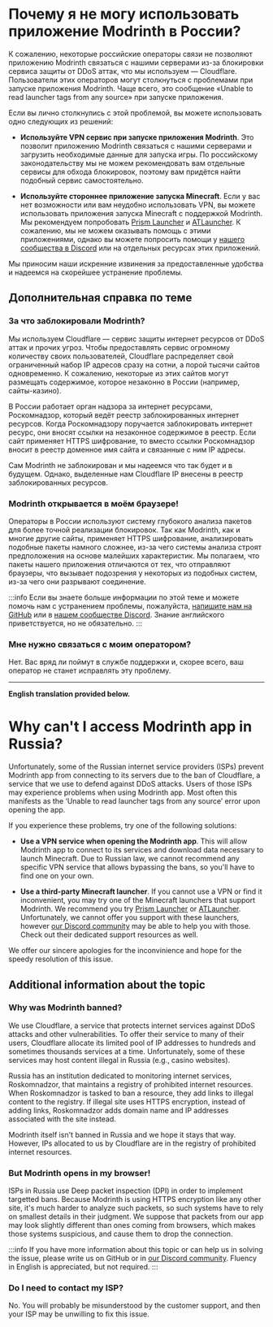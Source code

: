 # Почему я не могу использовать приложение Modrinth в России?

К сожалению, некоторые российские операторы связи не позволяют приложению Modrinth связаться с нашими серверами из-за блокировки сервиса защиты от DDoS аттак, что мы используем — Cloudflare. Пользователи этих операторов могут столкнуться с проблемами при запуске приложения Modrinth. Чаще всего, это сообщение «Unable to read launcher tags from any source» при запуске приложения.

Если вы лично столкнулись с этой проблемой, вы можете использовать одно следующих из решений:

- **Используйте VPN сервис при запуске приложения Modrinth**. Это позволит приложению Modrinth связаться с нашими серверами и загрузить необходимые данные для запуска игры. По российскому законодательству мы не можем рекомендовать вам отдельные сервисы для обхода блокировок, поэтому вам придётся найти подобный сервис самостоятельно.

- **Используйте стороннее приложение запуска Minecraft**. Если у вас нет возможности или вам неудобно использовать VPN, вы можете использовать приложения запуска Minecraft с поддержкой Modrinth. Мы рекомендуем попробовать [Prism Launcher](https://prismlauncher.org) и [ATLauncher](https://atlauncher.com). К сожалению, мы не можем оказывать помощь с этими приложениями, однако вы можете попросить помощи у [нашего сообщества в Discord](https://discord.modrinth.com) или на отдельных ресурсах этих приложений.

Мы приносим наши искренние извинения за предоставленные удобства и надеемся на скорейшее устранение проблемы.

## Дополнительная справка по теме

### За что заблокировали Modrinth?

Мы используем Cloudflare — сервис защиты интернет ресурсов от DDoS аттак и прочих угроз. Чтобы предоставлять сервис огромному количеству своих пользователей, Cloudflare распределяет свой ограниченный набор IP адресов сразу на сотни, а порой тысячи сайтов одновременно. К сожалению, некоторые из этих сайтов могут размещать содержимое, которое незаконно в России (например, сайты-казино).

В России работает орган надзора за интернет ресурсами, Роскомнадзор, который ведёт реестр заблокированных интернет ресурсов. Когда Роскомнадзору поручается заблокировать интернет ресурс, они вносят ссылки на незаконное содержимое в реестр. Если сайт применяет HTTPS шифрование, то вместо ссылки Роскомнадзор вносит в реестр доменное имя сайта и связанные с ним IP адресы.

Сам Modrinth не заблокирован и мы надеемся что так будет и в будущем. Однако, выделенные нам Cloudflare IP внесены в реестр заблокированных ресурсов.

### Modrinth открывается в моём браузере!

Операторы в России используют систему глубокого анализа пакетов для более точной реализации блокировок. Так как Modrinth, как и многие другие сайты, применяет HTTPS шифрование, анализировать подобные пакеты намного сложнее, из-за чего системы анализа строят предположения на основе малейших характеристик. Мы полагаем, что пакеты нашего приложения отличаются от тех, что отправляют браузеры, что вызывает подозрения у некоторых из подобных систем, из-за чего они разрывают соединение.

:::info
Если вы знаете больше информации по этой теме и можете помочь нам с устранением проблемы, пожалуйста, [напишите нам на GitHub](https://github.com/modrinth/theseus/issues/858) или в [нашем сообществе Discord](https://discord.modrinth.com). Знание английского приветствуется, но не обязательно.
:::

### Мне нужно связаться с моим оператором?

Нет. Вас вряд ли поймут в службе поддержки и, скорее всего, ваш оператор не станет исправлять эту проблему.

---

**English translation provided below.**

# Why can't I access Modrinth app in Russia?

Unfortunately, some of the Russian internet service providers (ISPs) prevent Modrinth app from connecting to its servers due to the ban of Cloudflare, a service that we use to defend against DDoS attacks. Users of those ISPs may experience problems when using Modrinth app. Most often this manifests as the ‘Unable to read launcher tags from any source’ error upon opening the app.

If you experience these problems, try one of the following solutions:

- **Use a VPN service when opening the Modrinth app**. This will allow Modrinth app to connect to its services and download data necessary to launch Minecraft. Due to Russian law, we cannot recommend any specific VPN service that allows bypassing the bans, so you'll have to find one on your own.

- **Use a third-party Minecraft launcher**. If you cannot use a VPN or find it inconvenient, you may try one of the Minecraft launchers that support Modrinth. We recommend you try [Prism Launcher](https://prismlauncher.org) or [ATLauncher](https://atlauncher.com). Unfortunately, we cannot offer you support with these launchers, however [our Discord community](https://discord.modrinth.com) may be able to help you with those. Check out their dedicated support resources as well.

We offer our sincere apologies for the inconvinience and hope for the speedy resolution of this issue.

## Additional information about the topic

### Why was Modrinth banned?

We use Cloudflare, a service that protects internet services against DDoS attacks and other vulnerabilities. To offer their service to many of their users, Cloudflare allocate its limited pool of IP addresses to hundreds and sometimes thousands services at a time. Unfortunately, some of these services may host content illegal in Russia (e.g., casino websites).

Russia has an institution dedicated to monitoring internet services, Roskomnadzor, that maintains a registry of prohibited internet resources. When Roskomnadzor is tasked to ban a resource, they add links to illegal content to the registry. If illegal site uses HTTPS encryption, instead of adding links, Roskomnadzor adds domain name and IP addresses associated with the site instead.

Modrinth itself isn't banned in Russia and we hope it stays that way. However, IPs allocated to us by Cloudflare are in the registry of prohibited internet resources.

### But Modrinth opens in my browser!

ISPs in Russia use Deep packet inspection (DPI) in order to implement targetted bans. Because Modrinth is using HTTPS encryption like any other site, it's much harder to analyze such packets, so such systems have to rely on smallest details in their judgment. We suppose that packets from our app may look slightly different than ones coming from browsers, which makes those systems suspicious, and cause them to drop the connection.

:::info
If you have more information about this topic or can help us in solving the issue, please write us on GitHub or in [our Discord community](https://discord.modrinth.com). Fluency in English is appreciated, but not required.
:::

### Do I need to contact my ISP?

No. You will probably be misunderstood by the customer support, and then your ISP may be unwilling to fix this issue.

<head>
  <html lang="ru" />
</head>